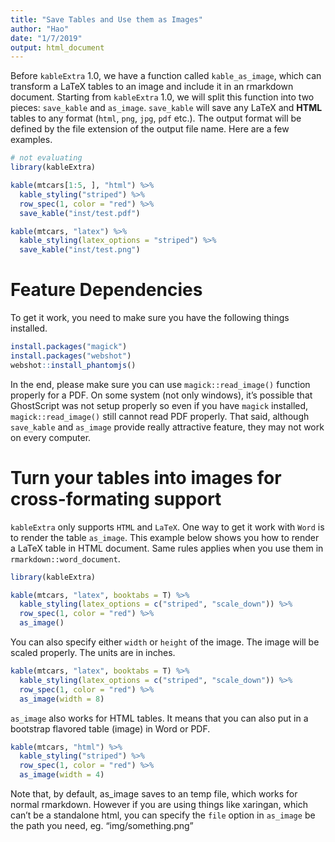 ```yaml
---
title: "Save Tables and Use them as Images"
author: "Hao"
date: "1/7/2019"
output: html_document
---
```


Before `kableExtra` 1.0, we have a function called `kable_as_image`, which can transform a LaTeX tables to an image and include it in an rmarkdown document. Starting from `kableExtra` 1.0, we will split this function into two pieces: `save_kable` and `as_image`. `save_kable` will save any LaTeX and **HTML** tables to any format (`html`, `png`, `jpg`, `pdf` etc.). The output format will be defined by the file extension of the output file name. Here are a few examples. 

```r
# not evaluating
library(kableExtra)

kable(mtcars[1:5, ], "html") %>%
  kable_styling("striped") %>%
  row_spec(1, color = "red") %>%
  save_kable("inst/test.pdf")

kable(mtcars, "latex") %>%
  kable_styling(latex_options = "striped") %>%
  save_kable("inst/test.png")
```

# Feature Dependencies
To get it work, you need to make sure you have the following things installed.
```r
install.packages("magick")
install.packages("webshot")
webshot::install_phantomjs()
```

In the end, please make sure you can use `magick::read_image()` function properly for a PDF. On some system (not only windows), it's possible that GhostScript was not setup properly so even if you have `magick` installed, `magick::read_image()` still cannot read PDF properly. That said, although `save_kable` and `as_image` provide really attractive feature, they may not work on every computer. 

# Turn your tables into images for cross-formating support
`kableExtra` only supports `HTML` and `LaTeX`. One way to get it work with `Word` is to render the table `as_image`. This example below shows you how to render a LaTeX table in HTML document. Same rules applies when you use them in `rmarkdown::word_document`.

```r
library(kableExtra)

kable(mtcars, "latex", booktabs = T) %>%
  kable_styling(latex_options = c("striped", "scale_down")) %>%
  row_spec(1, color = "red") %>%
  as_image()
```

You can also specify either `width` or `height` of the image. The image will be scaled properly. The units are in inches. 

```r
kable(mtcars, "latex", booktabs = T) %>%
  kable_styling(latex_options = c("striped", "scale_down")) %>%
  row_spec(1, color = "red") %>%
  as_image(width = 8)
```

`as_image` also works for HTML tables. It means that you can also put in a bootstrap flavored table (image) in Word or PDF.

```r
kable(mtcars, "html") %>%
  kable_styling("striped") %>%
  row_spec(1, color = "red") %>%
  as_image(width = 4)
```

Note that, by default, as_image saves to an temp file, which works for normal rmarkdown. However if you are using things like xaringan, which can't be a standalone html, you can specify the `file` option in `as_image` be the path you need, eg. "img/something.png"


